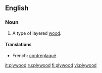 ==English==

===Noun===
#A type of layered [[wood]].

====Translations====
*French: [[contreplaqué]] {{m}}

[[it:plywood]]
[[ru:plywood]]
[[fi:plywood]]
[[vi:plywood]]
